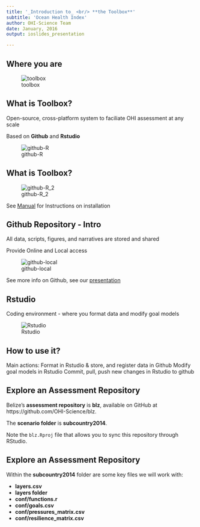 ```yaml
---
title: '_Introduction to_ <br/> **the Toolbox**'
subtitle: 'Ocean Health Index'
author: OHI-Science Team
date: January, 2016
output: ioslides_presentation

---
```


## Where you are {.centered}

![toolbox](https://docs.google.com/drawings/d/1D4RMEuZX21r8PfTQHK1ZreKR6tdxe3zxDT6KQUBulbo/pub?w=624&h=480)

## What is Toolbox? {.smaller}
Open-source, cross-platform system to faciliate OHI assessment at any scale

Based on **Github** and **Rstudio**

![github-R](https://docs.google.com/drawings/d/1iwVUEBSlFEfSCi8Pw2sMgTl5zANkjcSCGE83kGxElaY/pub?w=700&h=600)

## What is Toolbox? {.smaller}
![github-R_2](https://docs.google.com/drawings/d/1mOzAr3W3wqQRrSqpaV4GR2oTcrxdTYGs-Ft_q5GEV9w/pub?w=700&h=600)

See [Manual](ohi-science.org/manual/) for Instructions on installation

## Github Repository - Intro
All data, scripts, figures, and narratives are stored and shared

Provide Online and Local access

![github-local](https://docs.google.com/drawings/d/1_LegC8-1eH7Ed_0iIXcUhPCKPdKSw7vQIfuQGOXQHnA/pub?w=768&h=480)

See more info on Github, see our [presentation](link to Github ppt)

## Rstudio 
Coding environment - where you format data and modify goal models 

![Rstudio](https://docs.google.com/drawings/d/1M9-87q0RZ_lPD8QEL3DIpoPgyh-w2rKPoF-5IFWFJfo/pub?w=1027&h=687)

## How to use it?

Main actions: 
Format in Rstudio & store, and register data in Github
Modify goal models in Rstudio
Commit, pull, push new changes in Rstudio to github

## Explore an Assessment Repository

Belize's **assessment repository** is **blz**, available on GitHub at https://github.com/OHI-Science/blz.  
  
The **scenario folder** is **subcountry2014**. 

Note the `blz.Rproj` file that allows you to sync this repository through RStudio.

## Explore an Assessment Repository

Within the **subcountry2014** folder are some key files we will work with:

* **layers.csv**
* **layers folder**
* **conf/functions.r**
* **conf/goals.csv**
* **conf/pressures_matrix.csv**
* **conf/resilience_matrix.csv**

